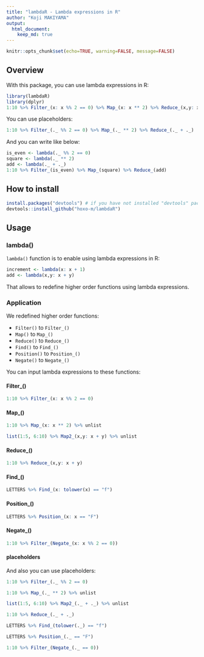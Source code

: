 ```yaml
---
title: "lambdaR - Lambda expressions in R"
author: "Koji MAKIYAMA"
output: 
  html_document:
    keep_md: true
---
```


```r
knitr::opts_chunk$set(echo=TRUE, warning=FALSE, message=FALSE)
```

## Overview

With this package, you can use lambda expressions in R:

```r
library(lambdaR)
library(dplyr)
1:10 %>% Filter_(x: x %% 2 == 0) %>% Map_(x: x ** 2) %>% Reduce_(x,y: x + y)
```

You can use placeholders:

```r
1:10 %>% Filter_(._ %% 2 == 0) %>% Map_(._ ** 2) %>% Reduce_(._ + ._)
```

And you can write like below:

```r
is_even <- lambda(._ %% 2 == 0)
square <- lambda(._ ** 2)
add <- lambda(._ + ._)
1:10 %>% Filter_(is_even) %>% Map_(square) %>% Reduce_(add)
```

## How to install

```r
install.packages("devtools") # if you have not installed "devtools" package
devtools::install_github("hoxo-m/lambdaR")
```

## Usage

### lambda()

`lambda()` function is to enable using lambda expressions in R:

```r
increment <- lambda(x: x + 1)
add <- lambda(x,y: x + y)
```

That allows to redefine higher order functions using lambda expressions.

### Application

We redefined higher order functions:

- `Filter()` to `Filter_()`
- `Map()` to `Map_()`
- `Reduce()` to `Reduce_()`
- `Find()` to `Find_()`
- `Position()` to `Position_()`
- `Negate()` to `Negate_()`

You can input lambda expressions to these functions:

#### Filter_()

```r
1:10 %>% Filter_(x: x %% 2 == 0)
```

#### Map_()

```r
1:10 %>% Map_(x: x ** 2) %>% unlist
```

```r
list(1:5, 6:10) %>% Map2_(x,y: x + y) %>% unlist
```

#### Reduce_()

```r
1:10 %>% Reduce_(x,y: x + y)
```

#### Find_()

```r
LETTERS %>% Find_(x: tolower(x) == "f")
```

#### Position_()

```r
LETTERS %>% Position_(x: x == "F")
```

#### Negate_()

```r
1:10 %>% Filter_(Negate_(x: x %% 2 == 0))
```

#### placeholders

And also you can use placeholders:

```r
1:10 %>% Filter_(._ %% 2 == 0)
```

```r
1:10 %>% Map_(._ ** 2) %>% unlist
```

```r
list(1:5, 6:10) %>% Map2_(._ + ._) %>% unlist
```

```r
1:10 %>% Reduce_(._ + ._)
```

```r
LETTERS %>% Find_(tolower(._) == "f")
```

```r
LETTERS %>% Position_(._ == "F")
```

```r
1:10 %>% Filter_(Negate_(._ == 0))
```
